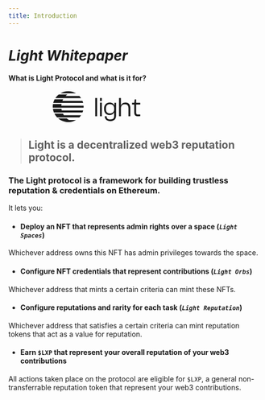```yaml
---
title: Introduction
---
```


# _Light Whitepaper_


<Callout emoji="💡">**What is Light Protocol and what is it for?**</Callout>

<div className="flex justify-center my-12">
  <span>
    <svg
      width="360"
      height="69"
      viewBox="0 0 96 36"
      fill="currentColor"
      xmlns="http://www.w3.org/2000/svg"
    >
      <path
        fillRule="evenodd"
        clipRule="evenodd"
        d="M44 27.9172V9H45.9617V27.9172H44ZM48.9297 12.1059V9H50.8639V12.1059H48.9297ZM48.9297 27.9178V13.8005H50.8639V27.9178H48.9297ZM59.0094 13.6873C55.2501 13.6873 53.1523 16.2284 53.1523 20.1814C53.1523 24.1343 55.2775 26.677 58.9824 26.6754C61.3256 26.6754 63.0145 25.3767 63.6408 23.7674H63.6682V27.325C63.6682 30.1204 62.6604 31.1932 59.7723 31.1932C56.94 31.1932 55.8225 30.2046 55.8225 27.9178H53.8878C53.8878 31.1364 56.3127 32.9999 59.7449 32.9999C63.2867 32.9999 65.6294 31.1085 65.6294 27.325V13.9695H63.8861V16.6801H63.7774C63.1775 14.9013 61.3799 13.6873 59.0094 13.6873ZM63.6682 20.6046C63.6682 23.4852 61.8701 24.925 59.4457 24.925C56.8303 24.925 55.1139 23.8801 55.1139 20.1814C55.1139 16.5111 56.7759 15.4377 59.3365 15.4377C61.8427 15.4377 63.6682 16.878 63.6682 19.7581V20.6046ZM68.6793 27.9172V9H70.641V16.569H70.7496C71.2672 15.2419 72.6565 13.6889 75.3811 13.6889C78.8955 13.6889 80.3939 16.1173 80.3939 19.308V27.9194H78.4587V19.8139C78.4587 16.7927 77.4779 15.4656 74.7533 15.4656C72.0566 15.4656 70.6389 16.7643 70.6389 19.8987V27.9172H68.6793ZM84.453 15.7204V23.9648C84.453 26.9296 85.8965 27.9462 88.3758 27.9462C89.1436 27.9402 89.9095 27.8646 90.6646 27.7203V26.0826H88.8934C87.1502 26.0826 86.4141 25.7152 86.4141 24.078V15.7204H90.6646V13.9695H86.4141V10.4124H84.9411L84.4779 13.9695H82.1921V15.7204H84.453Z"
      />
      <path
        fillRule="evenodd"
        clipRule="evenodd"
        d="M16.0001 2.00001C13.1628 1.9966 10.3761 2.75171 7.92868 4.18713H24.0704C21.6234 2.75191 18.8371 1.99681 16.0001 2.00001ZM27.5833 6.96894C28.229 7.64543 28.8144 8.37706 29.3328 9.15549H2.66604C3.04893 8.58899 3.46795 8.04779 3.92055 7.53526H3.9013C3.94051 7.49054 3.9822 7.4488 4.02379 7.40718L4.02379 7.40718L4.02381 7.40716L4.02382 7.40715L4.02383 7.40714C4.05912 7.37181 4.09433 7.33657 4.12786 7.29966C4.16923 7.25376 4.20918 7.20654 4.24912 7.15934L4.24914 7.15932L4.24914 7.15931L4.24915 7.1593L4.24916 7.15929C4.30381 7.0947 4.35845 7.03012 4.41669 6.96894H4.44389C4.99187 6.38556 5.58253 5.8438 6.21099 5.34814H15.0578C14.4291 5.84351 13.8384 6.38529 13.2907 6.96894H27.5833ZM31.5252 14.1228C31.3396 13.3775 31.1 12.6467 30.8082 11.9362H10.0476C10.2714 11.3822 10.5259 10.8411 10.8099 10.3154H1.96309C1.67905 10.841 1.42474 11.3821 1.20133 11.9362H1.19169C1.17618 11.9744 1.16241 12.0136 1.14863 12.0529C1.13623 12.0883 1.12382 12.1236 1.11014 12.1582C1.09271 12.2018 1.07411 12.2453 1.0554 12.2892C1.02546 12.3593 0.995238 12.4301 0.969097 12.5025H0.98327C0.784132 13.033 0.613954 13.5739 0.473516 14.1228H31.5252ZM31.959 16.9054H8.89781C8.93108 16.3626 8.99193 15.8218 9.08016 15.2852H0.233928C0.145228 15.8217 0.0841689 16.3625 0.0509892 16.9054H0.0413445C0.0367978 16.9703 0.0350425 17.0353 0.0333045 17.0996C0.0320115 17.1474 0.0307281 17.1949 0.028312 17.2418C0.0266981 17.2783 0.0238098 17.3145 0.0209181 17.3508C0.0177209 17.3908 0.0145195 17.431 0.0130325 17.4717H0.0198426C0.0176437 17.5285 0.0147906 17.5851 0.0119368 17.6418C0.00596993 17.7602 0 17.8786 0 17.9989C0 18.3665 0.0169902 18.7306 0.0413445 19.0919H31.959C31.9834 18.7306 32.0004 18.3665 32.0004 17.9989C32.0004 17.6314 31.9834 17.2673 31.959 16.9054ZM5.64459 30.1902H14.4914C15.2058 30.797 15.9721 31.3401 16.7813 31.8132H24.0717C21.6243 33.2487 18.8376 34.0038 16.0002 34.0004C13.5719 34.0014 11.1755 33.4466 8.99471 32.3784H8.97998C8.96431 32.3702 8.94908 32.3617 8.93395 32.3532L8.93391 32.3532C8.91461 32.3424 8.89547 32.3316 8.87579 32.3218C8.82816 32.2982 8.78135 32.2729 8.7345 32.2475C8.70392 32.231 8.67332 32.2144 8.64245 32.1983C8.4193 32.0828 8.19782 31.965 7.9809 31.8393C7.97183 31.8338 7.96243 31.8289 7.95297 31.8239L7.95294 31.8239C7.94469 31.8195 7.93639 31.8152 7.92822 31.8104H7.93448C7.12536 31.3382 6.35913 30.796 5.64459 30.1902ZM10.5714 25.2224H1.72463C2.01259 25.7807 2.33296 26.3217 2.68409 26.8426H2.66708C2.70198 26.8948 2.73966 26.9446 2.77733 26.9943C2.80753 27.0341 2.83771 27.074 2.86644 27.115C2.89513 27.1561 2.92349 27.1999 2.95222 27.2442L2.95226 27.2443C2.98816 27.2998 3.02462 27.3561 3.063 27.409H3.08111C3.49079 27.9775 3.93688 28.5189 4.41662 29.0298H27.5815C28.2271 28.353 28.8125 27.6211 29.331 26.8426H11.5292C11.1783 26.3219 10.8584 25.7809 10.5714 25.2224ZM0.16089 20.2537H9.00771C9.08779 20.7991 9.19668 21.3399 9.33394 21.8739H31.5252C31.3397 22.6192 31.1 23.35 30.8082 24.0604H1.1917C0.97846 23.5306 0.793751 22.9898 0.638357 22.4402H0.6293C0.616711 22.3969 0.60628 22.3526 0.595849 22.3083C0.587038 22.2709 0.578227 22.2335 0.568113 22.1967C0.555531 22.1505 0.541708 22.1048 0.527881 22.0591C0.509343 21.9978 0.490798 21.9365 0.475226 21.8739H0.487118C0.35013 21.3399 0.241242 20.7991 0.16089 20.2537Z"
      />
      <defs>
        <clipPath id="clip0_215_1308">
          <rect width="628" height="205" fill="white" />
        </clipPath>
      </defs>
    </svg>
  </span>
</div>

> ## Light is a decentralized web3 reputation protocol.

### **The Light protocol is a framework for building trustless reputation & credentials on Ethereum.**

It lets you:

- #### Deploy an NFT that represents admin rights over a space (_`Light Spaces`_)

Whichever address owns this NFT has admin privileges towards the space.

- #### Configure NFT credentials that represent contributions (_`Light Orbs`_)

Whichever address that mints a certain criteria can mint these NFTs.

- #### Configure reputations and rarity for each task (_`Light Reputation`_)

Whichever address that satisfies a certain criteria can mint reputation tokens that act as a value for reputation.

- #### Earn `$LXP` that represent your overall reputation of your web3 contributions

All actions taken place on the protocol are eligible for `$LXP`, a general non-transferrable reputation token that represent your web3 contributions.
